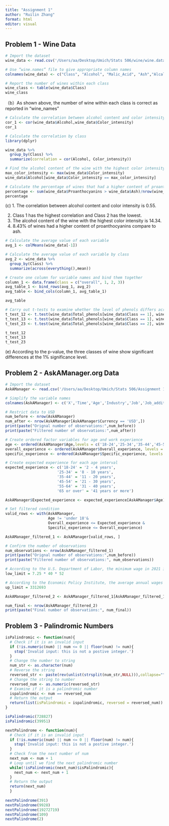 ```yaml
---
title: "Assignment 1"
author: "Ruilin Zhang"
format: html
editor: visual
---
```


## Problem 1 - Wine Data

```r
# Import the dataset
wine_data <- read.csv('/Users/aa/Desktop/Umich/Stats 506/wine/wine.data', header = FALSE)

# Use “wine.names” file to give appropriate column names 
colnames(wine_data) <- c("Class", "Alcohol", "Malic_Acid", "Ash","Alcalinity_of_Ash", "Magnesium", "Total_phenols", "Flavanoids", "Nonflavanoid_phenols","Proanthocyanins", "Color_intensity", "Hue", "OD280/OD315_of_diluted_wines","Proline")
```

```r
# Report the number of wines within each class
wine_class <- table(wine_data$Class)
wine_class
```

（b）As shown above, the number of wine within each class is correct as reported in "wine_names"

```r
# Calculate the correlation between alcohol content and color intensity
cor_1 <- cor(wine_data$Alcohol,wine_data$Color_intensity)
cor_1
```

```r
# Calculate the correlation by class
library(dplyr)

wine_data %>%
  group_by(Class) %>%
  summarize(correlation = cor(Alcohol, Color_intensity))
```

```r
# Find the alcohol content of the wine with the highest color intensity
max_color_intensity <- max(wine_data$Color_intensity)
wine_data$Alcohol[wine_data$Color_intensity == max_color_intensity]
```

```r
# Calculate the percentage of wines that had a higher content of proanthocyanins compare to ash
percentage <- sum(wine_data$Proanthocyanins > wine_data$Ash)/nrow(wine_data)
percentage
```

\(c\) 1. The correlation between alcohol content and color intensity is 0.55.

2.  Class 1 has the highest correlation and Class 2 has the lowest.
3.  The alcohol content of the wine with the highest color intensity is 14.34.
4.  8.43% of wines had a higher content of proanthocyanins compare to ash.

```r
# Calculate the average value of each variable
avg_1 <- colMeans(wine_data[-1])

# Calculate the average value of each variable by class
avg_2 <- wine_data %>%
  group_by(Class) %>%
  summarize(across(everything(),mean))

# Create one column for variable names and bind them together
column_1 <- data.frame(class = c("overall", 1, 2, 3))
avg_table_1 <- bind_rows(avg_1, avg_2)
avg_table <- bind_cols(column_1, avg_table_1)

avg_table
```

```r
# Carry out t-tests to examine whether the level of phenols differs across the three classes.
t_test_12 <- t.test(wine_data$Total_phenols[wine_data$Class == 1], wine_data$Total_phenols[wine_data$Class == 2])
t_test_13 <- t.test(wine_data$Total_phenols[wine_data$Class == 1], wine_data$Total_phenols[wine_data$Class == 3])
t_test_23 <- t.test(wine_data$Total_phenols[wine_data$Class == 2], wine_data$Total_phenols[wine_data$Class == 3])

t_test_12
t_test_13
t_test_23
```

\(e\) According to the p-value, the three classes of wine show significant differences at the 1% significance level.

## **Problem 2 - AskAManager.org Data**

```r
# Import the dataset
AskAManager <- read.csv('/Users/aa/Desktop/Umich/Stats 506/Assignment 1/AskAManager.csv')

# Simplify the variable names
colnames(AskAManager) <- c('X','Time','Age','Industry','Job','Job_additional','Annual_salary','Salary_compensation','Currency','Other_currency','Income_additional','Country','State','City','Overall_experience','Specific_experience','Education','Gender','Race')
```

```r
# Restrict data to USD
num_before <- nrow(AskAManager)
num_after <- nrow(AskAManager[AskAManager$Currency == 'USD',])
print(paste("Orignal number of observations:",num_before))
print(paste("Filtered number of observations:",num_after))
```

```r
# Create ordered factor variables for age and work experience
age <- ordered(AskAManager$Age,levels = c('18-24','25-34','35-44','45-54','55-64','65 or over'))
overall_experience <- ordered(AskAManager$Overall_experience, levels = c('1 year or less','2 - 4 years','5-7 years','8 - 10 years','11 - 20 years','21 - 30 years','31 - 40 years','41 years or more'))
specific_experience <- ordered(AskAManager$Specific_experience, levels = c('1 year or less','2 - 4 years','5-7 years','8 - 10 years','11 - 20 years','21 - 30 years','31 - 40 years','41 years or more'))
```

```r
# Create expected experience for each age interval
expected_experience <- c('18-24' = '2 - 4 years',
                       '25-34' = '8 - 10 years',
                       '35-44' = '11 - 20 years',
                       '45-54' = '21 - 30 years',
                       '55-64' = '31 - 40 years',
                       '65 or over' = '41 years or more')

AskAManager$Expected_experience <- expected_experience[AskAManager$Age]

# Set filtered condition
valid_rows <- with(AskAManager, 
                   Age != 'under 18'&
                   Overall_experience <= Expected_experience &
                   Specific_experience <= Overall_experience)

AskAManager_filtered_1 <- AskAManager[valid_rows, ]

# Confirm the number of observations
num_observations <- nrow(AskAManager_filtered_1)
print(paste("Orignal number of observations:",num_before))
print(paste("Filtered number of observations:", num_observations))
```

```r
# According to the U.S. Department of Labor, the minimum wage in 2021 is $7.25, assuming a 40-hour workweek.The lower limit of annual salary is 7.25*40*52
low_limit = 7.25 * 40 * 52

# According to the Economic Policy Institute, the average annual wages of someone in top 0.1% was $3,312,693 in 2021
up_limit = 3312693

AskAManager_filtered_2 <- AskAManager_filtered_1[AskAManager_filtered_1$Annual_salary >= low_limit & AskAManager_filtered_1$Annual_salary <= up_limit, ]

num_final <- nrow(AskAManager_filtered_2)
print(paste("Final number of observations:", num_final))
```

## **Problem 3 - Palindromic Numbers**

```r
isPalindromic <- function(num){
  # Check if it is an invalid input
  if (!is.numeric(num) || num <= 0 || floor(num) != num){
    stop('Invalid input: this is not a postive integer.')
  }
  # Change the number to string
  num_str <- as.character(num)
  # Reverse the string
  reversed_str <- paste(rev(unlist(strsplit(num_str,NULL))),collapse="")
  # Change the string to number
  reversed_num <- as.numeric(reversed_str)
  # Examine if it is a palindromic number
  ispalindromic <- num == reversed_num
  # Return the output
  return(list(isPalindromic = ispalindromic, reversed = reversed_num))
}

isPalindromic(728827)
isPalindromic(39951)
```

```r
nextPalindrome <- function(num){
  # Check if it is an invalid input
  if (!is.numeric(num) || num <= 0 || floor(num) != num){
    stop('Invalid input: this is not a postive integer.')
  }
  # Check from the next number of num
  next_num <- num + 1
  # Loop until we find the next palindromic number
  while(!isPalindromic(next_num)$isPalindromic){
    next_num <- next_num + 1
  }
  # Return the output
  return(next_num)
  }
  
nextPalindrome(391)
nextPalindrome(9928)
nextPalindrome(19272719)
nextPalindrome(109)
nextPalindrome(2)
```
